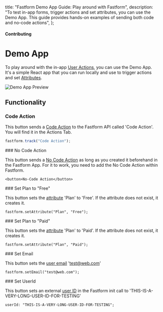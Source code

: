 

  title: "Fastform Demo App Guide: Play around with Fastform",
  description:
    "To test in-app forms, trigger actions and set attributes, you can use the Demo App. This guide provides hands-on examples of sending both code and no-code actions",
};

#### Contributing

# Demo App

To play around with the in-app [User Actions](/docs/actions/why), you can use the Demo App. It's a simple React app that you can run locally and use to trigger actions and set [Attributes](/docs/attributes/why).

<Image src={DemoApp} alt="Demo App Preview" quality="100" className="max-w-full rounded-lg sm:max-w-3xl" />

## Functionality

### Code Action

This button sends a <a href="/docs/actions/code">Code Action</a> to the Fastform API called 'Code Action'. You will find it in the Actions Tab.

<Col>
<CodeGroup title="Track Code action">

```javascript
fastform.track("Code Action");
```

</CodeGroup>
</Col>
### No Code Action

This button sends a <a href="/docs/actions/no-code">No Code Action</a> as long as you created it beforehand in the Fastform App. For it to work, you need to add the No Code Action within Fastform.

<Col>
<CodeGroup title="Track No-Code action">

```tsx
<button>No-Code Action</button>
```

</CodeGroup>
</Col>
### Set Plan to "Free"

This button sets the <a href="/docs/attributes/custom-attributes">attribute</a> 'Plan' to 'Free'. If the attribute does not exist, it creates it.

<Col>
<CodeGroup title="Set Plan to Free">

```tsx
fastform.setAttribute("Plan", "Free");
```

</CodeGroup>
</Col>
### Set Plan to "Paid"

This button sets the <a href="/docs/attributes/custom-attributes">attribute</a> 'Plan' to 'Paid'. If the attribute does not exist, it creates it.

<Col>
<CodeGroup title="Set Plan to Paid">

```tsx
fastform.setAttribute("Plan", "Paid");
```

</CodeGroup>
</Col>
### Set Email

This button sets the <a href="/docs/attributes/identify-users">user email</a> 'test@web.com'

<Col>
<CodeGroup title="Set Email">

```tsx
fastform.setEmail("test@web.com");
```

</CodeGroup>
</Col>
### Set UserId

This button sets an external <a href="/docs/attributes/identify-users">user ID</a> in the Fastform init call to 'THIS-IS-A-VERY-LONG-USER-ID-FOR-TESTING'

<Col>
<CodeGroup title="Set User ID">

```tsx
userId: "THIS-IS-A-VERY-LONG-USER-ID-FOR-TESTING";
```

</CodeGroup>
</Col>
